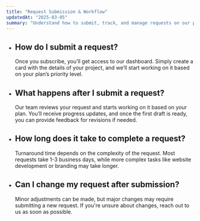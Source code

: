 ```yaml
---
title: "Request Submission & Workflow"
updatedAt: "2025-03-05"
summary: "Understand how to submit, track, and manage requests on our platform, including turnaround times and modification policies."
---
```


- ## How do I submit a request?  

  Once you subscribe, you’ll get access to our dashboard. Simply create a card with the details of your project, and we’ll start working on it based on your plan’s priority level.  

- ## What happens after I submit a request?  

  Our team reviews your request and starts working on it based on your plan. You’ll receive progress updates, and once the first draft is ready, you can provide feedback for revisions if needed.  

- ## How long does it take to complete a request?  

  Turnaround time depends on the complexity of the request. Most requests take 1-3 business days, while more complex tasks like website development or branding may take longer.  

- ## Can I change my request after submission?  

  Minor adjustments can be made, but major changes may require submitting a new request. If you're unsure about changes, reach out to us as soon as possible.  